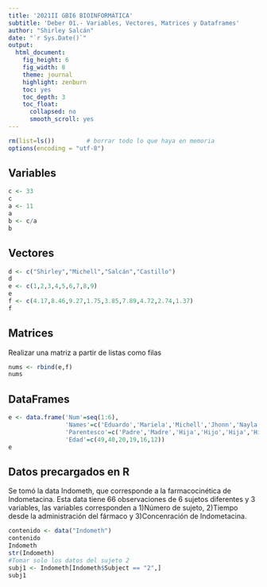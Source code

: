 ```yaml
---
title: '2021II GBI6 BIOINFORMÁTICA'
subtitle: 'Deber 01.- Variables, Vectores, Matrices y Dataframes'
author: "Shirley Salcán"
date: "`r Sys.Date()`"
output:
  html_document:
    fig_height: 6
    fig_width: 8
    theme: journal
    highlight: zenburn
    toc: yes
    toc_depth: 3
    toc_float:
      collapsed: no
      smooth_scroll: yes
---
```


```r
rm(list=ls())         # borrar todo lo que haya en memoria
options(encoding = "utf-8")
```

## Variables
```r
c <- 33
c
a <- 11
a
b <- c/a
b
```

## Vectores
```r
d <- c("Shirley","Michell","Salcán","Castillo")
d
e <- c(1,2,3,4,5,6,7,8,9)
e
f <- c(4.17,8.46,9.27,1.75,3.85,7.89,4.72,2.74,1.37)
f
```

## Matrices

Realizar una matriz a partir de listas como filas
```r
nums <- rbind(e,f)
nums

```

## DataFrames
```r
e <- data.frame('Num'=seq(1:6),
                'Names'=c('Eduardo','Mariela','Michell','Jhonn','Nayla','Jeampierr'),
                'Parentesco'=c('Padre','Madre','Hija','Hijo','Hija','Hijo'),
                'Edad'=c(49,40,20,19,16,12))
e

```

## Datos precargados en R

Se tomó la data Indometh, que corresponde a la farmacocinética de Indometacina. Esta data tiene 66 observaciones de 6 sujetos diferentes y 3 variables, las variables corresponden a 1)Número de sujeto, 2)Tiempo desde la administración del fármaco y 3)Concenración de Indometacina.
```r
contenido <- data("Indometh")
contenido
Indometh
str(Indometh)
#Tomar solo los datos del sujeto 2
subj1 <- Indometh[Indometh$Subject == "2",] 
subj1
```

